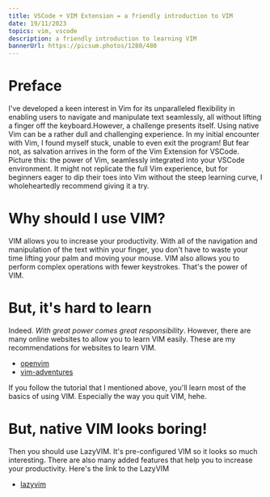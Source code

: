 ```yaml
---
title: VSCode + VIM Extension = a friendly introduction to VIM
date: 19/11/2023
topics: vim, vscode
description: a friendly introduction to learning VIM
bannerUrl: https://picsum.photos/1280/480
---
```

# Preface

I've developed a keen interest in Vim for its unparalleled flexibility in enabling users to navigate and manipulate text seamlessly, all without lifting a finger off the keyboard.However, a challenge presents itself. Using native Vim can be a rather dull and challenging experience. In my initial encounter with Vim, I found myself stuck, unable to even exit the program! But fear not, as salvation arrives in the form of the Vim Extension for VSCode. Picture this: the power of Vim, seamlessly integrated into your VSCode environment. It might not replicate the full Vim experience, but for beginners eager to dip their toes into Vim without the steep learning curve, I wholeheartedly recommend giving it a try.

# Why should I use VIM?

VIM allows you to increase your productivity. With all of the navigation and manipulation of the text within your finger, you don't have to waste your time lifting your palm and moving your mouse. VIM also allows you to perform complex operations with fewer keystrokes. That's the power of VIM.

# But, it's hard to learn

Indeed. *With great power comes great responsibility*. However, there are many online websites to allow you to learn VIM easily. These are my recommendations for websites to learn VIM.

- [openvim](https://www.openvim.com/)
- [vim-adventures](https://vim-adventures.com/)

If you follow the tutorial that I mentioned above, you'll learn most of the basics of using VIM. Especially the way you quit VIM, hehe.

# But, native VIM looks boring!

Then you should use LazyVIM. It's pre-configured VIM so it looks so much interesting. There are also many added features that help you to increase your productivity. Here's the link to the LazyVIM

- [lazyvim](https://www.lazyvim.org/)